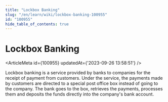 ```yaml
---
title: "Lockbox Banking"
slug: "/en/learn/wiki/lockbox-banking-100955"
id: "100955"
hide_table_of_contents: true
---
```



# Lockbox Banking

<ArticleMeta id={100955} updatedAt={'2023-09-26 13:58:51'} />
<div className='border-solid border-b border-t-0 my-4 border-[var(--ifm-color-gray-300)]' />

Lockbox banking is a service provided by banks to companies for the receipt of payment from customers. Under the service, the payments made by customers are directed to a special post office box instead of going to the company. The bank goes to the box, retrieves the payments, processes them and deposits the funds directly into the company's bank account.
